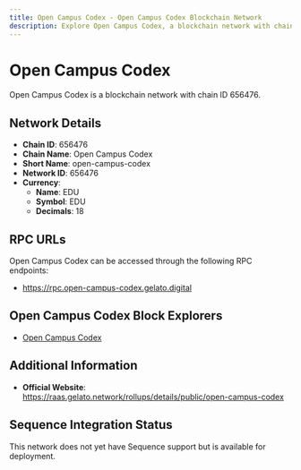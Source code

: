 ```yaml
--- 
title: Open Campus Codex - Open Campus Codex Blockchain Network
description: Explore Open Campus Codex, a blockchain network with chain ID 656476. Learn about its native currency, EDU, and how to interact with the network.
---
```


# Open Campus Codex

Open Campus Codex is a blockchain network with chain ID 656476.

## Network Details

- **Chain ID**: 656476
- **Chain Name**: Open Campus Codex
- **Short Name**: open-campus-codex
- **Network ID**: 656476
- **Currency**: 
  - **Name**: EDU
  - **Symbol**: EDU
  - **Decimals**: 18

## RPC URLs

Open Campus Codex can be accessed through the following RPC endpoints:

- https://rpc.open-campus-codex.gelato.digital

## Open Campus Codex Block Explorers

- [Open Campus Codex](https://opencampus-codex.blockscout.com)

## Additional Information

- **Official Website**: https://raas.gelato.network/rollups/details/public/open-campus-codex

## Sequence Integration Status

This network does not yet have Sequence support but is available for deployment.
